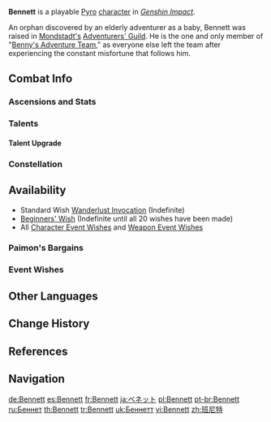 {{CharacterTabs}}
{{Character Infobox
|image            = <gallery>
Character Bennett Card.png|Card
Character Bennett Full Wish.png|Wish
Character Bennett Game.png|In Game
</gallery>

<!--Playable Character Information-->
|type             = Playable
|rarity           = 4
|weapon           = Sword
|element          = Pyro

<!--Character Information-->
|name             = Bennett
|realname         = <!-- Unrevealed -->
|birthday         = February 29th
|constellation    = Rota Calamitas
|region           = Mondstadt
|affiliation      = Adventurers' Guild
|affiliation2     = Benny's Adventure Team
|dish             = Teyvat Charred Egg
|obtain           = *[[Wishes]]
*[[Paimon's Bargains]]
|releaseDate      = 2020-09-28

<!--Titles-->
|title            = Trial by Fire
|title2           = Leader of Benny's Adventure Team

<!--Voice Actors-->
|voiceEN          = {{w|Cristina Vee|Cristina Vee Valenzuela}}<ref name="Bennett EN/JP">Twitter: [https://twitter.com/GenshinImpact/status/1324682945882443776 EN & JP VA Announcement]</ref>
|voiceCN          = [https://zh.moegirl.org.cn/穆雪婷 Mu Xueting (穆雪婷)]<ref>Official Genshin Impact Chinese Website: [https://ys.mihoyo.com/main/character/mondstadt?char=9 Bennett]</ref>
|voiceJP          = {{w|Ryōta Ōsaka|Ōsaka Ryōta (逢坂良太)}}<ref name="Bennett EN/JP" />
|voiceKR          = {{w|ko:송하림|Song Ha-rim (송하림)}}<ref>Twitter: [https://twitter.com/genshinimpactkr/status/1324687339810009089 KR VA Announcement]</ref>
}}
'''Bennett''' is a playable [[Pyro]] [[character]] in ''[[Genshin Impact]]''.

An orphan discovered by an elderly adventurer as a baby, Bennett was raised in [[Mondstadt|Mondstadt's]] [[Adventurers' Guild]]. He is the one and only member of "[[Benny's Adventure Team]]," as everyone else left the team after experiencing the constant misfortune that follows him.

==Combat Info==
===Ascensions and Stats===
{{Character Ascensions and Stats}}

===Talents===
{{Talent Table}}

====Talent Upgrade====
{{Talent Upgrade}}

===Constellation===
{{Constellation Table}}

==Availability==
*Standard Wish [[Wanderlust Invocation]] (Indefinite)
*[[Beginners' Wish]] (Indefinite until all 20 wishes have been made)
*All [[Character Event Wishes]] and [[Weapon Event Wishes]]

===Paimon's Bargains===
{{Paimon's Bargains History}}

===Event Wishes===
{{Featured}}

==Other Languages==
{{Other Languages|default_hidden = 1
|en      = Bennett
|zhs     = 班尼特
|zhs_rm  = Bānnítè
|zht     = 班尼特
|zht_rm  = Bānnítè
|ja      = ベネット
|ja_rm   = Benetto
|ko      = 베넷
|ko_rm   = Benet
|es      = Bennett
|fr      = Bennett
|ru      = Беннет
|th      = Bennett
|vi      = Bennett
|de      = Bennett
|id      = Bennett
|pt      = Bennett
}}

==Change History==
{{Change History|1.0}}

==References==
{{Reflist}}

==Navigation==
{{Character Navbox}}

[[de:Bennett]]
[[es:Bennett]]
[[fr:Bennett]]
[[ja:ベネット]]
[[pl:Bennett]]
[[pt-br:Bennett]]
[[ru:Беннет]]
[[th:Bennett]]
[[tr:Bennett]]
[[uk:Беннетт]]
[[vi:Bennett]]
[[zh:班尼特]]